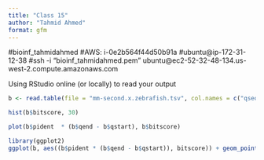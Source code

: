 ```yaml
---
title: "Class 15"
author: "Tahmid Ahmed"
format: gfm
---
```

#bioinf_tahmidahmed
#AWS: i-0e2b564f44d50b91a
#ubuntu@ip-172-31-12-38
#ssh -i "bioinf_tahmidahmed.pem" ubuntu@ec2-52-32-48-134.us-west-2.compute.amazonaws.com

Using RStudio online (or locally) to read your output

```r
b <- read.table(file = "mm-second.x.zebrafish.tsv", col.names = c("qseqid", "sseqid", "pident", "length", "mismatch", "gapopen", "qstart", "qend", "sstart", "send", "evalue", "bitscore"))
```



```r
hist(b$bitscore, 30)
```

```r
plot(b$pident  * (b$qend - b$qstart), b$bitscore)
```

```r
library(ggplot2)
ggplot(b, aes((b$pident * (b$qend - b$qstart)), bitscore)) + geom_point(alpha=0.1) + geom_smooth()
```

